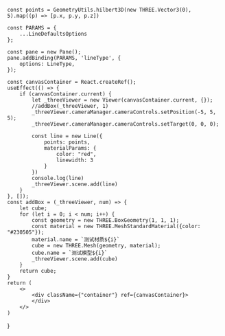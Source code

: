 
    const points = GeometryUtils.hilbert3D(new THREE.Vector3(0), 5).map((p) => [p.x, p.y, p.z])

    const PARAMS = {
        ...LineDefaultsOptions
    };

    const pane = new Pane();
    pane.addBinding(PARAMS, 'lineType', {
        options: LineType,
    });

    const canvasContainer = React.createRef();
    useEffect(() => {
        if (canvasContainer.current) {
            let _threeViewer = new Viewer(canvasContainer.current, {});
            //addBox(_threeViewer, 1)
            _threeViewer.cameraManager.cameraControls.setPosition(-5, 5, 5);
            _threeViewer.cameraManager.cameraControls.setTarget(0, 0, 0);

            const line = new Line({
                points: points,
                materialParams: {
                    color: "red",
                    linewidth: 3
                }
            })
            console.log(line)
            _threeViewer.scene.add(line)
        }
    }, []);
    const addBox = (_threeViewer, num) => {
        let cube;
        for (let i = 0; i < num; i++) {
            const geometry = new THREE.BoxGeometry(1, 1, 1);
            const material = new THREE.MeshStandardMaterial({color: "#230505"});
            material.name = `测试材质${i}`
            cube = new THREE.Mesh(geometry, material);
            cube.name = `测试模型${i}`
            _threeViewer.scene.add(cube)
        }
        return cube;
    }
    return (
        <>
            <div className={"container"} ref={canvasContainer}>
            </div>
        </>
    )
}

<Highlight/>